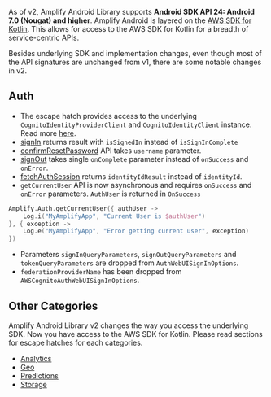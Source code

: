 As of v2, Amplify Android Library supports **Android SDK API 24: Android 7.0 (Nougat) and higher**. Amplify Android is layered on the [AWS SDK for Kotlin](https://aws.amazon.com/sdk-for-kotlin). This allows for access to the AWS SDK for Kotlin for a breadth of service-centric APIs.

Besides underlying SDK and implementation changes, even though most of the API signatures are unchanged from v1, there are some notable changes in v2.

## Auth
- The escape hatch provides access to the underlying `CognitoIdentityProviderClient` and `CognitoIdentityClient` instance. Read more [here](/lib/auth/escapehatch).
- [signIn](/lib/auth/signin#sign-in-a-user) returns result with `isSignedIn` instead of `isSignInComplete`
- [confirmResetPassword](/lib/auth/password_management#reset-password) API takes `username` parameter.
- [signOut](/lib/auth/signOut) takes single `onComplete` parameter instead of `onSuccess` and `onError`.
- [fetchAuthSession](/lib/auth/access_credentials) returns `identityIdResult` instead of `identityId`.
- `getCurrentUser` API is now asynchronous and requires `onSuccess` and `onError` parameters. `AuthUser` is returned in `OnSuccess`
```kotlin
Amplify.Auth.getCurrentUser({ authUser ->
    Log.i("MyAmplifyApp", "Current User is $authUser")
}, { exception ->
    Log.e("MyAmplifyApp", "Error getting current user", exception)
})
```
- Parameters `signInQueryParameters`, `signOutQueryParameters` and `tokenQueryParameters` are dropped from `AuthWebUISignInOptions`.
- `federationProviderName` has been dropped from `AWSCognitoAuthWebUISignInOptions`.

## Other Categories

Amplify Android Library v2 changes the way you access the underlying SDK. Now you have access to the AWS SDK for Kotlin. Please read sections for escape hatches for each categories.

- [Analytics](/lib/analytics/escapehatch)
- [Geo](/lib/geo/escapehatch)
- [Predictions](/lib/predictions/escapehatch)
- [Storage](/lib/storage/escapehatch)




